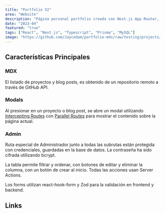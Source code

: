 ```yaml
---
title: "Portfolio V2"
area: "Website"
description: "Página personal portfolio creada con Next.js App Router, usando SSR para la mayor parte del sitio, con ciertos componentes CSR que necesitan de mayor interactividad, Server Actions, Intercepting Routes con Parallel Routes para mostrar los Modals. También posee soporte multilenguaje (ES/EN), obteniendo datos distintos."
date: "2023-04"
featured: "true"
tags: ["React", "Next.js", "Typescript", "Prisma", "MySQL"]
image: "https://github.com/Jaycedam/portfolio-mdx/raw/testing/projects/images/portfolio-v2/preview.webp"
---
```


## Características Principales

### MDX

El listado de proyectos y blog posts, es obtenido de un repositorio remoto a través de GitHub API.

### Modals

Al presionar en un proyecto o blog post, se abre un modal utilizando [Intercepting Routes](https://nextjs.org/docs/app/building-your-application/routing/intercepting-routes) con [Parallel Routes](https://nextjs.org/docs/app/building-your-application/routing/parallel-routes) para mostrar el contenido sobre la página actual.

### Admin

Ruta especial de Administrador junto a todas las subrutas están protegida con credenciales, guardadas en la base de datos. La contraseña ha sido cifrada utilizando bcrypt.

La tabla permite filtrar y ordenar, con botones de editar y eliminar la columna, con un botón de crear al inicio. Todas las acciones usan Server Actions.

Los forms utilizan react-hook-form y Zod para la validación en frontend y backend.

## Links

<LinkButton
  title="GitHub"
  href="https://github.com/Jaycedam/portfolio-website"
/>
